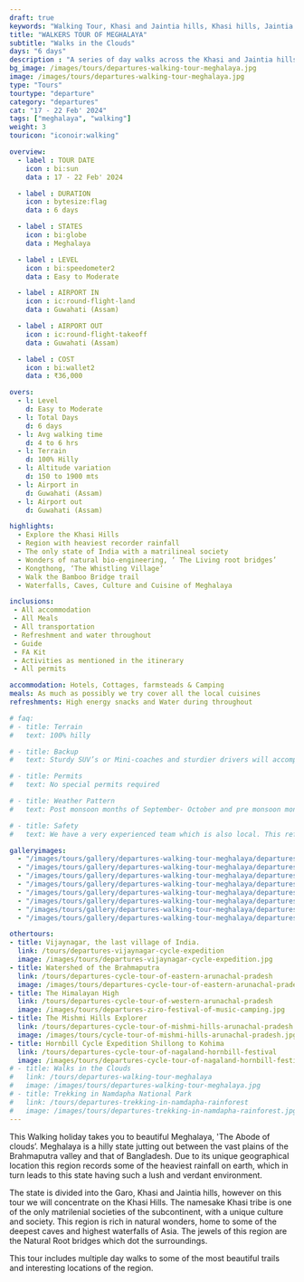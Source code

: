 ```yaml
---
draft: true
keywords: "Walking Tour, Khasi and Jaintia hills, Khasi hills, Jaintia hills , Meghalaya tour, Walking holiday"
title: "WALKERS TOUR OF MEGHALAYA"
subtitle: "Walks in the Clouds"
days: "6 days"
description : "A series of day walks across the Khasi and Jaintia hills of Meghalaya"
bg_image: /images/tours/departures-walking-tour-meghalaya.jpg
image: /images/tours/departures-walking-tour-meghalaya.jpg
type: "Tours" 
tourtype: "departure"
category: "departures"
cat: "17 - 22 Feb' 2024" 
tags: ["meghalaya", "walking"]
weight: 3
touricon: "iconoir:walking"

overview:
  - label : TOUR DATE
    icon : bi:sun
    data : 17 - 22 Feb' 2024

  - label : DURATION
    icon : bytesize:flag
    data : 6 days

  - label : STATES
    icon : bi:globe
    data : Meghalaya

  - label : LEVEL
    icon : bi:speedometer2
    data : Easy to Moderate

  - label : AIRPORT IN
    icon : ic:round-flight-land
    data : Guwahati (Assam)

  - label : AIRPORT OUT
    icon : ic:round-flight-takeoff
    data : Guwahati (Assam)

  - label : COST
    icon : bi:wallet2
    data : ₹36,000

overs:
  - l: Level 
    d: Easy to Moderate
  - l: Total Days 
    d: 6 days
  - l: Avg walking time 
    d: 4 to 6 hrs
  - l: Terrain 
    d: 100% Hilly
  - l: Altitude variation 
    d: 150 to 1900 mts
  - l: Airport in 
    d: Guwahati (Assam)
  - l: Airport out 
    d: Guwahati (Assam)  

highlights:
  - Explore the Khasi Hills
  - Region with heaviest recorder rainfall
  - The only state of India with a matrilineal society
  - Wonders of natural bio-engineering, ‘ The Living root bridges’
  - Kongthong, ‘The Whistling Village’
  - Walk the Bamboo Bridge trail
  - Waterfalls, Caves, Culture and Cuisine of Meghalaya

inclusions:
 - All accommodation
 - All Meals
 - All transportation
 - Refreshment and water throughout
 - Guide 
 - FA Kit
 - Activities as mentioned in the itinerary
 - All permits

accommodation: Hotels, Cottages, farmsteads & Camping
meals: As much as possibly we try cover all the local cuisines
refreshments: High energy snacks and Water during throughout

# faq:
# - title: Terrain
#   text: 100% hilly 

# - title: Backup
#   text: Sturdy SUV’s or Mini-coaches and sturdier drivers will accompany you on every trip. These vehicles are along right from your airport pick up to your drop back to the airport.

# - title: Permits
#   text: No special permits required

# - title: Weather Pattern
#   text: Post monsoon months of September- October and pre monsoon months of March-April are very pleasant with blue skies and a fair days. Peak winters are from November to February with the mercury coming down below 10 C, in the evenings, however the days are still favourable for cycling.

# - title: Safety
#   text: We have a very experienced team which is also local. This reflects in the overall safety of our tours. Rest assured your guides know where extra attention is required and when. All our routes are well known to us, we know where the nearest medical facilities are, we know whom to contact if in case of an emergency, we know all the alternate routes in case of road blockages. We have CASEVAC protocols in place to streamline the process in case of emergencies. You can rest easy knowing that in the outdoors in general and this region in particular you are in safe hands with us.

galleryimages:
  - "/images/tours/gallery/departures-walking-tour-meghalaya/departures-walking-tour-meghalaya1.jpg"
  - "/images/tours/gallery/departures-walking-tour-meghalaya/departures-walking-tour-meghalaya2.jpg"
  - "/images/tours/gallery/departures-walking-tour-meghalaya/departures-walking-tour-meghalaya3.jpg"
  - "/images/tours/gallery/departures-walking-tour-meghalaya/departures-walking-tour-meghalaya4.jpg"
  - "/images/tours/gallery/departures-walking-tour-meghalaya/departures-walking-tour-meghalaya5.jpg"
  - "/images/tours/gallery/departures-walking-tour-meghalaya/departures-walking-tour-meghalaya6.jpg"
  - "/images/tours/gallery/departures-walking-tour-meghalaya/departures-walking-tour-meghalaya7.jpg"
  - "/images/tours/gallery/departures-walking-tour-meghalaya/departures-walking-tour-meghalaya8.jpg"

othertours:
- title: Vijaynagar, the last village of India.
  link: /tours/departures-vijaynagar-cycle-expedition
  image: /images/tours/departures-vijaynagar-cycle-expedition.jpg
- title: Watershed of the Brahmaputra
  link: /tours/departures-cycle-tour-of-eastern-arunachal-pradesh
  image: /images/tours/departures-cycle-tour-of-eastern-arunachal-pradesh.jpg
- title: The Himalayan High
  link: /tours/departures-cycle-tour-of-western-arunachal-pradesh
  image: /images/tours/departures-ziro-festival-of-music-camping.jpg
- title: The Mishmi Hills Explorer 
  link: /tours/departures-cycle-tour-of-mishmi-hills-arunachal-pradesh
  image: /images/tours/cycle-tour-of-mishmi-hills-arunachal-pradesh.jpg
- title: Hornbill Cycle Expedition Shillong to Kohima
  link: /tours/departures-cycle-tour-of-nagaland-hornbill-festival
  image: /images/tours/departures-cycle-tour-of-nagaland-hornbill-festival.jpg
# - title: Walks in the Clouds
#   link: /tours/departures-walking-tour-meghalaya
#   image: /images/tours/departures-walking-tour-meghalaya.jpg
# - title: Trekking in Namdapha National Park
#   link: /tours/departures-trekking-in-namdapha-rainforest
#   image: /images/tours/departures-trekking-in-namdapha-rainforest.jpg     
---
```



This Walking holiday takes you to beautiful Meghalaya, 'The Abode of clouds’.   Meghalaya is a hilly state jutting out between the vast plains of the Brahmaputra valley and that of Bangladesh. Due to its unique geographical location this region records some of the heaviest rainfall on earth, which in turn leads to this state having such a lush and verdant environment. 

The state is divided into the Garo, Khasi and Jaintia hills, however on this tour we will concentrate on the Khasi Hills. The namesake Khasi tribe is one of the only matrilenial societies of the subcontinent, with a unique culture and society. This region is rich in natural wonders, home to some of the deepest caves and highest waterfalls of Asia. The jewels of this region are the Natural Root bridges which dot the surroundings. 

This tour includes multiple day walks to some of the most beautiful trails and interesting locations of the region.